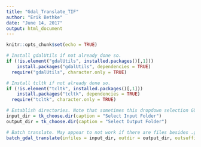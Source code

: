 ---
title: "Gdal_Translate_TIF"
author: "Erik Bethke"
date: "June 14, 2017"
output: html_document
---

```{r setup, include=FALSE}
knitr::opts_chunk$set(echo = TRUE)
```

```{r}
# Install gdalUtils if not already done so.
if (!is.element("gdalUtils", installed.packages()[,1]))
    install.packages("gdalUtils", dependencies = TRUE)
  require("gdalUtils", character.only = TRUE)

# Install tcltk if not already done so.
if (!is.element("tcltk", installed.packages()[,1]))
    install.packages("tcltk", dependencies = TRUE)
  require("tcltk", character.only = TRUE)

# Establish directories. Note that sometimes this dropdown selection GUI appears behind RStudio when run.
input_dir = tk_choose.dir(caption = "Select Input Folder")
output_dir = tk_choose.dir(caption = "Select Output Folder")

# Batch translate. May appear to not work if there are files besides .grd, but will run fine anyway.
batch_gdal_translate(infiles = input_dir, outdir = output_dir, outsuffix=".tif")
```